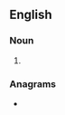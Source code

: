 ==English==

===Noun===
{{head|en|noun form}}

# {{plural of|tawaf|lang=en}}

===Anagrams===
* {{anagrams|en|a=aafstw|fatwas}}